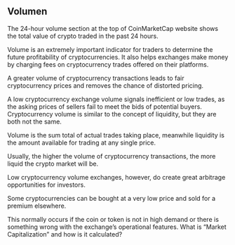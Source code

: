 ## Volumen

The 24-hour volume section at the top of CoinMarketCap website shows the total value of crypto traded in the past 24 hours.

Volume is an extremely important indicator for traders to determine the future profitability of cryptocurrencies.
It also helps exchanges make money by charging fees on cryptocurrency trades offered on their platforms.

A greater volume of cryptocurrency transactions leads to fair cryptocurrency prices and removes the chance of distorted pricing.

A low cryptocurrency exchange volume signals inefficient or low trades, as the asking prices of sellers fail to meet the bids of potential buyers.
Cryptocurrency volume is similar to the concept of liquidity, but they are both not the same.

Volume is the sum total of actual trades taking place, meanwhile liquidity is the amount available for trading at any single price.

Usually, the higher the volume of cryptocurrency transactions, the more liquid the crypto market will be.

Low cryptocurrency volume exchanges, however, do create great arbitrage opportunities for investors.

Some cryptocurrencies can be bought at a very low price and sold for a premium elsewhere.

This normally occurs if the coin or token is not in high demand or there is something wrong with the exchange’s operational features. 
What is "Market Capitalization" and how is it calculated?
